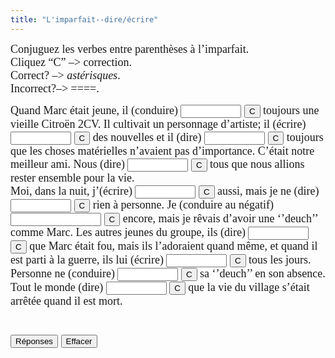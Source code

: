```yaml
---
title: "L'imparfait--dire/écrire"
---
```


<p align=left><font face="Garamond" size="4">Conjuguez les verbes entre 
        parenthèses à l'imparfait.<br>
        Cliquez "C" --&gt; correction.<br>
        Correct? --&gt; *astérisques*. <br>
        Incorrect?--&gt; ====.</font><font face="Garamond" size="4"><br>
        </font> </p>

  <form action="" method=post>
              <font face="Garamond" size="4">Quand Marc était jeune, il (conduire) 
              <input 
      size=9 name=item1>
              <input onClick="dasher(form.item1, 'conduisait')" type=button value=C name=Button>
              toujours une vieille Citroën 2CV. Il cultivait un personnage d'artiste; 
              il (écrire) 
              <input size=9 name=item2>
              <input onClick="dasher(form.item2, 'écrivait')" type=button value=C name=Button>
              des nouvelles et il (dire) 
              <input size=9 name=item3>
              <input onClick="dasher(form.item3, 'disait')" type=button value=C name=Button>
              toujours que les choses matérielles n'avaient pas d'importance. 
              C'était notre meilleur ami. Nous (dire) 
              <input size=9 name=item4>
              <input onClick="dasher(form.item4, 'disions')" type=button value=C name=Button>
              tous que nous allions rester ensemble pour la vie. <br>
              Moi, dans la nuit, j'(écrire) 
              <input size=9 name=item5>
              <input onClick="dasher(form.item5, 'écrivais')" type=button value=C name=Button>
              aussi, mais je ne (dire) 
              <input size=9 name=item6>
              <input onClick="dasher(form.item6, 'disais')" type=button value=C name=Button>
              rien à personne. Je (conduire au négatif) 
              <input size=15 name=item7>
              <input onClick="dasher(form.item7, 'ne conduisais pas')" type=button value=C name=Button>
              encore, mais je rêvais d'avoir une ''deuch'' comme Marc. Les autres 
              jeunes du groupe, ils (dire) 
              <input size=9 name=item8>
              <input onClick="dasher(form.item8, 'disaient')" type=button value=C name=Button>
              que Marc était fou, mais ils l'adoraient quand même, et quand il 
              est parti à la guerre, ils lui (écrire) 
              <input size=9 name=item9>
              <input onClick="dasher(form.item9, 'écrivaient')" type=button value=C name=Button>
              tous les jours. Personne ne (conduire) 
              <input size=9 name=item10>
              <input onClick="dasher(form.item10, 'conduisait')" type=button value=C name=Button>
              sa ''deuch'' en son absence. Tout le monde (dire) 
              <input size=9 
      name=item11>
              <input onClick="dasher(form.item11, 'disait')" type=button value=C name=Button>
              que la vie du village s'était arrêtée quand il est mort. <br>
              <br>
              <br>
              <input onClick="form.item1.value='conduisait';form.item2.value='écrivait';form.item3.value='disait';form.item4.value='disions';form.item5.value='écrivais';form.item6.value='disais';form.item7.value='ne conduisais pas';form.item8.value='disaient';form.item9.value='écrivaient';form.item10.value='conduisait';form.item11.value='disait';" type=button value="Réponses" name=Button>
              <input onClick="form.item1.value='';form.item2.value='';form.item3.value='';form.item4.value='';form.item5.value='';form.item6.value='';form.item7.value='';form.item8.value='';form.item9.value='';form.item10.value='';form.item11.value='';" type=button value="Effacer" name=Button>
              </font> 
            </form>

<SCRIPT Language="JavaScript">
//  This code is based on George Mitrevski's original CLOZE code.  
//  Dennie Hoopingarner modified it to provide more detailed feedback about the user's responses, 
//  in a manner similar to the Dasher program.
//  You are welcome to use and modify this code, but please give credit where credit is due. 
//  Dennie Hoopingarner, Michigan State University  hooping4@msu.edu
//  Content by: Alison Murray Levine, University of Virginia, alevine@virginia.edu, 
function dasher(Student, Correct) {
var studentAnswer = Student.value;
var correctAnswer = Correct;
result = ""
for (var c = 0; c< correctAnswer.length; c ++) {
	var CorrectX = correctAnswer.charAt(c);
	var StudentX = studentAnswer.charAt(c);
	if (CorrectX == StudentX) {
	result = result + CorrectX;
	}
	else {
	result = result +  "=";
	}
}
Student.value = result;
    if (studentAnswer == correctAnswer){
    Student.value = "*" + studentAnswer + "*";
    }
}

<!-- done hiding --></SCRIPT>